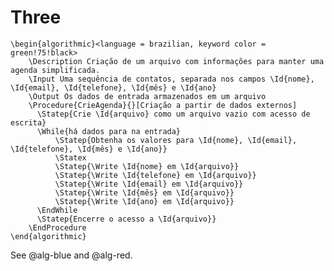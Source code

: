 # Three

``` .pseudocode
\begin{algorithmic}<language = brazilian, keyword color = green!75!black>
    \Description Criação de um arquivo com informações para manter uma agenda simplificada.
    \Input Uma sequência de contatos, separada nos campos \Id{nome}, \Id{email}, \Id{telefone}, \Id{mês} e \Id{ano}
    \Output Os dados de entrada armazenados em um arquivo
    \Procedure{CrieAgenda}{}[Criação a partir de dados externos]
      \Statep{Crie \Id{arquivo} como um arquivo vazio com acesso de escrita}
      \While{há dados para na entrada}
          \Statep{Obtenha os valores para \Id{nome}, \Id{email}, \Id{telefone}, \Id{mês} e \Id{ano}}
          \Statex
          \Statep{\Write \Id{nome} em \Id{arquivo}}
          \Statep{\Write \Id{telefone} em \Id{arquivo}}
          \Statep{\Write \Id{email} em \Id{arquivo}}
          \Statep{\Write \Id{mês} em \Id{arquivo}}
          \Statep{\Write \Id{ano} em \Id{arquivo}}
      \EndWhile
      \Statep{Encerre o acesso a \Id{arquivo}}
    \EndProcedure
\end{algorithmic}
```

See @alg-blue and @alg-red.